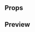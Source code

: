 
<Meta title="CardIcon" component={CardIcon} />

## Props

<Props of={CardIcon} />

## Preview

<Preview>
  <Story name="CardIcon">
    <CardIcon
      cardBrand={select('type', ['visa', 'mastercard', 'amex'], 'default')}
      hasMargin={boolean('Has Margin', false)}
    />
  </Story>
</Preview>
